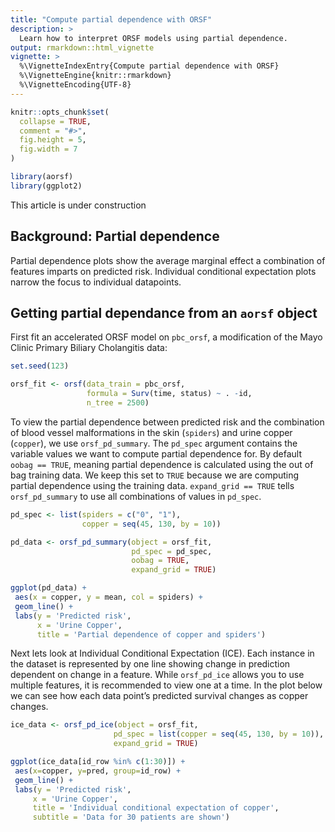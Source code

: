 ```yaml
---
title: "Compute partial dependence with ORSF"
description: >
  Learn how to interpret ORSF models using partial dependence.
output: rmarkdown::html_vignette
vignette: >
  %\VignetteIndexEntry{Compute partial dependence with ORSF}
  %\VignetteEngine{knitr::rmarkdown}
  %\VignetteEncoding{UTF-8}
---
```


```r
knitr::opts_chunk$set(
  collapse = TRUE,
  comment = "#>", 
  fig.height = 5, 
  fig.width = 7
)
```

```r
library(aorsf)
library(ggplot2)
```

This article is under construction

## Background: Partial dependence

Partial dependence plots show the average marginal effect a combination of features imparts on predicted risk. Individual conditional expectation plots narrow the focus to individual datapoints. 

## Getting partial dependance from an `aorsf` object

First fit an accelerated ORSF model on `pbc_orsf`, a modification of the Mayo Clinic Primary Biliary Cholangitis data:

```r

set.seed(123)

orsf_fit <- orsf(data_train = pbc_orsf,
                 formula = Surv(time, status) ~ . -id,
                 n_tree = 2500)

```

To view the partial dependence between predicted risk and the combination of blood vessel malformations in the skin (`spiders`) and urine copper (`copper`), we use `orsf_pd_summary`. The `pd_spec` argument contains the variable values we want to compute partial dependence for. By default `oobag == TRUE`, meaning partial dependence is calculated using the out of bag training data. We keep this set to `TRUE` because we are computing partial dependence using the training data. `expand_grid == TRUE` tells `orsf_pd_summary` to use all combinations of values in `pd_spec`.

```r
pd_spec <- list(spiders = c("0", "1"),
                copper = seq(45, 130, by = 10))

pd_data <- orsf_pd_summary(object = orsf_fit,
                           pd_spec = pd_spec,
                           oobag = TRUE,
                           expand_grid = TRUE)

ggplot(pd_data) +
 aes(x = copper, y = mean, col = spiders) +
 geom_line() + 
 labs(y = 'Predicted risk',
      x = 'Urine Copper',
      title = 'Partial dependence of copper and spiders')
```

Next lets look at Individual Conditional Expectation (ICE). Each instance in the dataset is represented by one line showing change in prediction dependent on change in a feature. While `orsf_pd_ice` allows you to use multiple features, it is recommended to view one at a time. In the plot below we can see how each data point's predicted survival changes as copper changes. 


```r

ice_data <- orsf_pd_ice(object = orsf_fit,
                       pd_spec = list(copper = seq(45, 130, by = 10)),
                       expand_grid = TRUE)

ggplot(ice_data[id_row %in% c(1:30)]) +
 aes(x=copper, y=pred, group=id_row) +
 geom_line() +
 labs(y = 'Predicted risk',
     x = 'Urine Copper',
     title = 'Individual conditional expectation of copper',
     subtitle = 'Data for 30 patients are shown')
 
```

